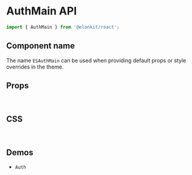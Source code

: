 
<Meta title="Components API/AuthMain" />

# AuthMain API

```js
import { AuthMain } from '@elonkit/react';
```

## Component name

The name `ESAuthMain` can be used when providing default props or style overrides in the theme.

## Props

<TableInterface name="AuthMainProps" variant="props" />

<br />

## CSS

<TableInterface name="AuthMainClasses" variant="css" />

<br />

## Demos

<ul>
  <li>
    <LinkTo kind="components-Auth" story="demo">
      <code>Auth</code>
    </LinkTo>
  </li>
</ul>
